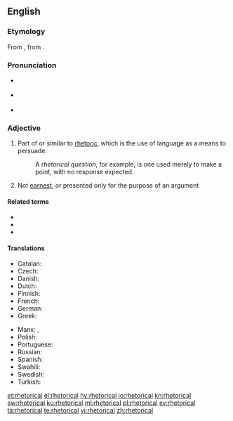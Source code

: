 ==English==
{{was wotd|2007|February|26}}

===Etymology===
From {{etyl|la|en}} {{term|rhētoricus|lang=la}}, from {{etyl|grc|en}} {{term|ῥητορικός|tr=rhētorikos||concerning public speaking|lang=grc}}.

===Pronunciation===
* {{a|RP}} {{IPA|/ɹɪˈtɒɹ.ɪ.kəl/|/ɹəˈtɒɹ.ɪ.kəl/|lang=en}}
* {{a|US}} {{IPA|/ɹɪˈtɔɹɪkəl/|/ɹəˈtɔɹɪkəl/|lang=en}}
* {{audio|en-us-rhetorical.ogg|Audio (US)|lang=en}}

===Adjective===
{{en-adj|-}}

# Part of or similar to [[rhetoric]], which is the use of language as a means to persuade.
#: A ''rhetorical question'', for example, is one used merely to make a point, with no response expected.
# Not [[earnest]], or presented only for the purpose of an argument

====Related terms====
* {{l/en|rhetoric}}
* {{l/en|rhetorical question}}
* {{l/en|rhetorically}}

====Translations====
{{trans-top|part of or similar to rhetoric}}
* Catalan: {{t|ca|retòric}}
* Czech: {{t|cs|řečnický|m}}
* Danish: {{t+|da|retorisk}}
* Dutch: {{t+|nl|retorisch}}
* Finnish: {{t+|fi|retorinen}}
* French: {{t+|fr|rhétorique}}
* German: {{t+|de|rhetorisch}}
* Greek: {{t+|el|ρητορικός|tr=ritorikós}}
{{trans-mid}}
* Manx: {{t|gv|retrickagh}}, {{t|gv|so-loayrtagh}}
* Polish: {{t|pl|retoryczny|m}}
* Portuguese: {{t+|pt|retórico}}
* Russian: {{t+|ru|ритори́ческий|sc=Cyrl|tr=ritoríčeskij}}
* Spanish: {{t+|es|retórico}}
* Swahili: {{t+|sw|balagha}}
* Swedish: {{t+|sv|retorisk}}
* Turkish: {{t+|tr|sözbilimsel}}
{{trans-bottom}}

[[et:rhetorical]]
[[el:rhetorical]]
[[hy:rhetorical]]
[[io:rhetorical]]
[[kn:rhetorical]]
[[sw:rhetorical]]
[[ku:rhetorical]]
[[ml:rhetorical]]
[[pl:rhetorical]]
[[sv:rhetorical]]
[[ta:rhetorical]]
[[te:rhetorical]]
[[vi:rhetorical]]
[[zh:rhetorical]]